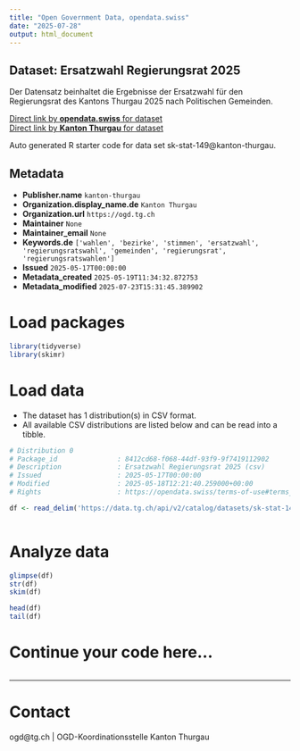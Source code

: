 ```yaml
---
title: "Open Government Data, opendata.swiss"
date: "2025-07-28"
output: html_document
---
```


## Dataset: Ersatzwahl Regierungsrat 2025

Der Datensatz beinhaltet die Ergebnisse der Ersatzwahl für den Regierungsrat des Kantons Thurgau 2025 nach Politischen Gemeinden.

[Direct link by **opendata.swiss** for dataset](https://opendata.swiss/de/dataset/ersatzwahl-regierungsrat-2025)<br>
[Direct link by **Kanton Thurgau** for dataset](https://data.tg.ch/explore/dataset/sk-stat-149/)

Auto generated R starter code for data set sk-stat-149@kanton-thurgau.

## Metadata

- **Publisher.name** `kanton-thurgau`
- **Organization.display_name.de** `Kanton Thurgau`
- **Organization.url** `https://ogd.tg.ch`
- **Maintainer** `None`
- **Maintainer_email** `None`
- **Keywords.de** `['wahlen', 'bezirke', 'stimmen', 'ersatzwahl', 'regierungsratswahl', 'gemeinden', 'regierungsrat', 'regierungsratswahlen']`
- **Issued** `2025-05-17T00:00:00`
- **Metadata_created** `2025-05-19T11:34:32.872753`
- **Metadata_modified** `2025-07-23T15:31:45.389902`


# Load packages

```r

library(tidyverse)
library(skimr)

```

# Load data

-   The dataset has 1 distribution(s) in CSV format.
-   All available CSV distributions are listed below and can be read into a tibble.

```r

# Distribution 0
# Package_id               : 8412cd68-f068-44df-93f9-9f7419112902
# Description              : Ersatzwahl Regierungsrat 2025 (csv)
# Issued                   : 2025-05-17T00:00:00
# Modified                 : 2025-05-18T12:21:40.259000+00:00
# Rights                   : https://opendata.swiss/terms-of-use#terms_by

df <- read_delim('https://data.tg.ch/api/v2/catalog/datasets/sk-stat-149/exports/csv?use_labels=true')



```

# Analyze data

```r

glimpse(df)
str(df)
skim(df)

head(df)
tail(df)

```

# Continue your code here...

```r

```

------------------------------------------------------------------------

# Contact

ogd@tg.ch | OGD-Koordinationsstelle Kanton Thurgau
